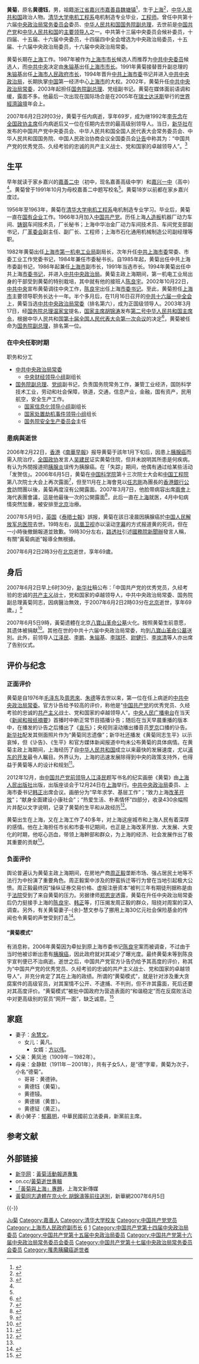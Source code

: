 {{Infobox officeholder
|name         = 黄菊
|image        = Huang Ju, Davos (cropped).jpg
|caption =摄于2007年1月5日
|office       = {{Flagicon|PRC}} [[中华人民共和国国务院副总理|中华人民共和国国务院副总理]]<br>（排名第一）
|premier      = [[温家宝|温家宝]]
|term = [[中华人民共和国国务院_(第十届)|中华人民共和国国务院 (第十届)]]
|term_start   = 2003年3月15日
|term_end     = {{box|2007年6月2日}}
|predecessor  = [[李岚清|李岚清]]
|successor    = [[吴仪|吴仪]] <small>（代理）</small>
|office2      = {{CPC}}[[中国共产党中央政治局常务委员会|中央政治局常务委员会]]委员
|term2 = [[中国共产党第十六届中央委员会|中国共产党第十六届中央委员会]]
|term_start2  = 2002年11月15日
|term_end2    = {{box|2007年6月2日}}
|general_secretary2  = [[胡锦涛|胡锦涛]]
|office3 = {{CPC}}[[中国共产党上海市委员会|上海市委员会书记]]
|term_start3 = 1994年9月28日
|term_end3 = 2002年10月22日
|deputy3 = [[徐匡迪|徐匡迪]]
|predecessor3 = [[吴邦国|吴邦国]]
|successor3 = [[陈良宇|陈良宇]]
|office4      ={{PRC}} [[上海市人民政府|上海市人民政府]][[上海市行政长官列表|市长]]
|term_start4  = 1991年4月29日
|term_end4    = 1995年2月24日
|predecessor4 = [[朱镕基|朱镕基]]
|successor4   = [[徐匡迪|徐匡迪]]
|birth_date   = {{Birth date|1938|9|28|df=y}}
|birth_place  = [[File:Flag_of_Reformed_Government_of_the_Republic_of_China.svg|25px]]  [[中华民国维新政府|中华民国维新政府]][[上海特别市政府_(日占时期)|上海特别市]]
|death_date   = {{Death date and age|2007|6|2|1938|9|28|df=y}}
|death_place  = {{PRC}}[[北京市|北京市]]
|nationality  = {{ROC}}（1938年－1949年）<br>{{PRC}}（1949年－2007年） 
|party        = {{CPC}}
|spouse       = 余慧文
|children     = 女儿：黃凡
|alma_mater   = [[嘉善高级中学|嘉善高级中学]]<br>[[嘉兴市第一中学|嘉兴一中]]<br>[[清华大学电机工程与应用电子技术系|清华大学电机工程系]]电机制造专业毕业
}}

'''黄菊'''{{BD|1938年|9月28日|2007年|6月2日|catIdx=H黄}}，原名'''黄德钰'''，男，祖籍[[浙江省|浙江省]][[嘉兴市|嘉兴市]][[嘉善县|嘉善县]][[魏塘镇|魏塘镇]]<ref name="黄菊生平">{{cite web|url=http://www.9999cn.com/articles/days/20050616_2466488.html|title=卸下题字，耐人寻味：家乡嘉善低调宣传黄菊（图）|publisher=海外中文网|date=2005-06-16|accessdate=2012年4月10日}}{{dead link|date=2018年5月|bot=InternetArchiveBot|fix-attempted=yes}}</ref>，生于[[上海市|上海]]<ref>{{Cite web|url=http://politics.people.com.cn/GB/5825955.html|title=黄菊同志生平|accessdate=2017-10-29|work=人民网|archivedate=2020-06-04|archiveurl=https://web.archive.org/web/20200604185708/http://politics.people.com.cn/GB/5825955.html|dead-url=no}}</ref>，[[中华人民共和国|中华人民共和国]]政治人物。[[清华大学电机工程与应用电子技术系|清华大学电机工程系]]电机制造专业毕业，[[工程师|工程师]]。曾任中共第十六届[[中国共产党中央政治局常务委员会|中央政治局常务委员会]]委员、[[中华人民共和国国务院副总理|中华人民共和国国务院副总理]]，去世前是[[中国共产党|中国共产党]]和[[中华人民共和国|中华人民共和国]]的[[党和国家领导人|主要领导人]]之一。中共第十三届中央委员会候补委员，十四届、十五届、十六届中央委员，十四届四中全会增选为中央政治局委员，十五届、十六届中央政治局委员，十六届中央政治局常委。

黄菊长期在[[上海市|上海]]工作。1987年被作为[[上海市行政首長列表|上海市市长]]候选人而推荐为[[中国共产党中央委员会|中共中央委员]]候选人，而[[中国共产党中央委员会|中共中央]]决定由[[朱镕基|朱镕基]]出任[[上海市行政首長列表|上海市市长]]。1991年黄菊接替晋升副总理的[[朱镕基|朱镕基]]出任[[上海市人民政府|上海市人民政府]][[上海市行政长官列表|市长]]，1994年晋升[[中共上海市委|中共上海市委]]书记并进入[[中国共产党中央政治局|中共中央政治局]]，长期执掌[[中国|中国]]第一经济中心[[上海市|上海市]]的大权。2002年，黄菊升任[[中国共产党中央政治局常务委员会|中共中央政治局常委]]，2003年起担任[[中华人民共和国国务院副总理|国务院副总理]]、党组副书记。黄菊在媒体面前语调和缓，露面不多。他最后一次出现在国际场合是在2005年在[[瑞士|瑞士]][[达沃斯|达沃斯]]举行的[[世界經濟論壇|世界經濟論壇]]年会上。

2007年6月2日2时03分，黄菊于任内病逝，享年69岁，成为继1992年[[李先念|李先念]]在[[中国人民政治协商会议全国委员会主席|全国政协主席]]任内病逝后又一位在任期内去世的最高级别领导人。当日，[[新华社|新华社]]在发布的中国共产党中央委员会、中华人民共和国全国人民代表大会常务委员会、中华人民共和国国务院、中国人民政治协商会议全国委员会[[讣告|讣告]]中称其为：“中国共产党的优秀党员、久经考验的忠诚的共产主义战士、党和国家的卓越领导人”。<ref>{{Cite web|title=黄菊同志因病医治无效在京逝世|url=http://cpc.people.com.cn/GB/64093/64094/5812694.html|work=人民网|accessdate=2019-05-03|archivedate=2018-09-17|archiveurl=https://web.archive.org/web/20180917215328/http://cpc.people.com.cn/GB/64093/64094/5812694.html|dead-url=no}}</ref>

== 生平 ==
早年就读于家乡嘉兴的[[嘉善高级中学|嘉善二中]]（初中，现名嘉善高级中学）和[[嘉兴市第一中学|嘉兴一中]]（高中）<ref name="黄菊生平"/>。黄菊曾于1991年10月为母校嘉善二中题写校名<ref name="黄菊生平"/>。黄菊18岁以前都在家乡嘉兴度过。

1956年至1963年，黄菊在[[清华大学电机工程与应用电子技术系|清华大学电机工程系]]电机制造专业学习。毕业后，黄菊一直在[[国有企业|国有企业]]工作。1966年3月加入[[中国共产党|中国共产党]]。历任上海[[人造板|人造板]]机器厂动力车间、[[铸钢|铸钢]]车间技术员，厂长秘书；上海中华冶金厂动力车间技术员、车间党支部副书记，厂[[革命委员会_(文革)|革委会]]副主任、副厂长、工程师；上海市石化通用机械制造公司副经理等职。

1982年黄菊出任[[上海市第一机电工业局|上海市第一机电工业局]]副局长，次年升任[[中国共产党上海市委员会|中共上海市委]]常委、市委工业工作党委书记，1984年兼任市委秘书长。自1985年起，黄菊出任中共上海市委副书记，1986年起兼任[[上海市|上海市]]副市长，1991年当选市长。1994年黄菊出任中共上海[[市委书记|市委书记]]，并进入[[中国共产党中央政治局|中共中央政治局]]。黄菊主政上海期间，第一机电工业局出身的干部受到黄菊的特别栽培，其中就有他的接班人[[陈良宇|陈良宇]]。2002年10月22日，[[中国共产党中央委员会|中共中央]]宣布黄菊调往中央工作，[[陈良宇|陈良宇]]出任上海[[市委书记|市委书记]]。至此，黄菊担任[[上海市|上海市]]主要领导职务长达十一年。半个多月后，在11月16日召开的[[中国共产党第十六届中央委员会|中共十六届一中全会]]上，黄菊当选[[中国共产党中央政治局常务委员会|中共中央政治局常委]]（排名第六），成为正国级领导人。2003年3月17日，经[[中华人民共和国国务院总理|国务院总理]][[温家宝|温家宝]]提名，[[中华人民共和国主席|国家主席]][[胡锦涛|胡锦涛]]发布[[第十届全国人民代表大会期间颁布的中华人民共和国主席令|第二号中华人民共和国主席令]]，根据中华人民共和国[[第十届全国人民代表大会#第一次会议|第十届全国人民代表大会第一次会议]]的决定<ref>{{Cite web|title=中华人民共和国主席令（十届第2号）|url=http://www.npc.gov.cn/zgrdw//npc/xinwen/xjrm/gwy/2003-04/04/content_312187.htm|accessdate=2021-02-18|work=中国人大网|archive-date=2021-08-20|archive-url=https://web.archive.org/web/20210820140806/http://www.npc.gov.cn/zgrdw//npc/xinwen/xjrm/gwy/2003-04/04/content_312187.htm|dead-url=no}}</ref>，黄菊被任命为[[中华人民共和国国务院副总理|国务院副总理]]，排名第一位。

=== 在中央任职时期 ===
;职务和分工
* [[中国共产党中央政治局常务委员会|中共中央政治局常委]]
** [[中央财经委员会|中央财经领导小组]]副组长
* [[中华人民共和国国务院副总理|国务院副总理]]、[[中国共产党国务院党组|党组]]副书记，负责国务院常务工作，兼管工业经济，国防科学技术工业，劳动和社会保障，铁道，交通，信息产业，金融，国有资产，民用航空，安全生产工作。
** [[国务院新闻办公室|国家信息化领导小组]]副组长
** [[国家处置劫机事件领导小组|国家处置劫机事件领导小组]]组长
** [[国务院安全生产委员会|国务院安全生产委员会]]主任　

=== 患病與逝世 ===
2006年2月22日，[[香港|香港]]《[[南華早報|南華早報]]》报导黄菊于該年1月下旬后，因患上[[胰腺癌|胰腺癌]]而需入院治疗。[[中国人民政治协商会议全国委员会|全国政协]]发言人[[吴建民_(外交官)|吴建民]]证实黄菊住院，但并未說明其所患是何疾病。有认为外間报道把[[胰腺炎|胰腺炎]]误传为胰腺癌。在「失踪」期间，他偶有通过给某些活动「发贺信」。2006年6月5日，黄菊在[[中国科学院|中国科学院]]第十三次院士大会和[[中国工程院|中国工程院]]第八次院士大会上再次露面<ref>{{Cite web|url=http://news.sina.com.cn/c/2006-06-05/102410069213.shtml|title=两院院士大会开幕 胡锦涛等九常委出席_新闻中心_新浪网|accessdate=2017-09-14|date=2006-06-05|publisher=新浪网|archivedate=2017-09-14|archiveurl=https://web.archive.org/web/20170914215522/http://news.sina.com.cn/c/2006-06-05/102410069213.shtml|dead-url=no}}</ref>，但至11月在上海會見以[[任志剛|任志剛]]為團長的[[香港銀行公會|香港銀行公會]]訪問團以後，黃菊再度沒有公開露面。2007年3月7日，他脸带病容出席[[两会|兩會]]上海代表團會議，這是他最後一次的公開露面<ref>{{Cite web|url=http://www.gov.cn/2007lh/content_545189.htm|title=黄菊在参加上海代表团审议时强调重视社会发展|accessdate=2017-09-14|publisher=中国政府网|archivedate=2017-09-14|archiveurl=https://web.archive.org/web/20170914172814/http://www.gov.cn/2007lh/content_545189.htm|dead-url=no}}</ref>，此后一直在[[上海市|上海]]就医，4月中旬病情突然加重，被安排至[[北京市|北京]]治療。

2007年5月9日，[[英国|英国]]《[[泰晤士報|泰晤士報]]》誤报，黄菊在該日凌晨因胰腺癌於[[中国人民解放军总医院|中国人民解放军总医院]]去世。19時左右，[[凤凰卫视|凤凰卫视]]亦以滚动[[字幕|字幕]]的方式报道黄的死讯，但在一小時後撤銷報道並致歉。19時30分左右，[[路透社|路透社]]引述[[国务院新闻办公室|國務院新聞辦]]發言人稱，有關“黃菊病逝”報導全無根據。

2007年6月2日2時3分在[[北京市|北京]]逝世，享年69歲。

== 身后 ==
2007年6月2日早上6时30分，[[新华社|新华社]]稿公布：「中国共产党的优秀党员，久经考验的忠诚的[[共产主义|共产主义]]战士，党和国家的卓越领导人，中共中央政治局常委、国务院副总理黃菊同志，因病醫治無效，于2007年6月2日2時03分在[[北京市|北京]]逝世，享年69歲。」<ref>{{cite news|url=http://news.xinhuanet.com/politics/2007-06/02/content_6187227.htm|title=黄菊同志因病医治无效在京逝世|date=2007-06-02|authorlink=新华社|newspaper=新华网|accessdate=2014-06-05|location=北京|agency=[[新华通讯社|新华通讯社]]|language=zh-hans|archivedate=2012-11-21|archiveurl=https://web.archive.org/web/20121121014719/http://news.xinhuanet.com/politics/2007-06/02/content_6187227.htm|dead-url=no}}</ref>

2007年6月5日9時，黃菊遗體在北京[[北京市八宝山革命公墓|八寶山革命公墓]]火化。按照黄菊生前意愿，其遗体被捐献<ref name=":0">{{Cite web|url=http://sh.eastday.com/m/20160605/u1a9418956_K28160.html|title=刘云耕：回忆我的老领导黄菊同志|accessdate=2017-09-14|date=2016-06-05|publisher=东方网|archiveurl=https://web.archive.org/web/20170825231501/http://sh.eastday.com/m/20160605/u1a9418956_K28160.html|archivedate=2017-08-25|dead-url=yes}}</ref>。其他在世的中共十六届中央政治局常委，均到[[北京市八宝山革命公墓|八寶山革命公墓]]送別。此外，前领导人[[江泽民|江泽民]]、[[李鹏|李鹏]]、[[朱镕基|朱镕基]]、[[李瑞环|李瑞环]]、[[尉健行|尉健行]]、[[李岚清|李岚清]]等人亦出席了告别仪式。

==评价与纪念==
===正面评价===
黄菊是自1976年[[毛泽东|毛泽东]]及[[周恩來|周恩來]]、[[朱德|朱德]]等去世以来，第一位在任上病逝的[[中国共产党中央政治局常务委员会|中共中央政治局常委]]。官方讣告给予较高的评价，称他是“[[中国共产党|中国共产党]]的优秀党员、久经考验的忠诚的[[共产主义|共产主义]]战士、党和国家的卓越领导人”。[[中央人民广播电台|中央人民广播电台]]在当天《[[新闻和报纸摘要|新闻和报纸摘要]]》首播时中断正常节目插播讣告；随后在当天早晨重播的版本中，在播发的讣告之后播出了《[[哀乐|哀乐]]》；央视则滚动播出播音员[[罗京|罗京]]口播的讣告。[[新华社|新华社]]配发其侧面照片作为“黄菊同志遗像”；新华社还播发《黄菊同志生平》以示哀悼，但《讣告》、《生平》和官方媒体新闻报道中均未公布黄菊的具体病情。在黄菊主政上海期间，上海经历了自[[中华人民共和国|中华人民共和国]]成立以来最快的发展速度，尤以[[浦东开发开放|浦东的开发]]最令人瞩目。外界认为，上海的迅速发展除得到中央的政策支持外，也得益于黄菊等人的设计和规划<ref>{{Cite web|url=http://www.gov.cn/ldhd/2007-06/02/content_633757.htm|title=讣告：黄菊同志因病医治无效在北京逝世|accessdate=2017-09-14|date=2007-06-02|publisher=中国政府网|archivedate=2018-10-15|archiveurl=https://web.archive.org/web/20181015040247/http://www.gov.cn/ldhd/2007-06/02/content_633757.htm|dead-url=no}}</ref>。

2012年12月，由[[中国共产党集体领导制度|中国共产党前领导人]][[江泽民|江泽民]]题写书名的纪实画册《黄菊》由[[上海人民出版社|上海人民出版社]]出版，出版座谈会于12月24日在[[上海市|上海]]举行。[[中国共产党中央政治局|中共中央政治局]]委员、上海市委书记[[韩正|韩正]]出席会议。画册分为“早年求学、基层工作”；“致力上海[[改革开放|改革开放]]”；“献身全面建设小康社会”；“热爱生活、朴素情怀”四部分，收录430余幅照片并配以文字说明，记录了黄菊的生平和从政经历<ref>{{Cite web|url=http://news.xinhuanet.com/politics/2012-12/24/c_124141112.htm|title=《黄菊》画册出版座谈会举行|accessdate=2017-09-14|date=2012-12-24|publisher=新华网|archivedate=2015-01-17|archiveurl=https://web.archive.org/web/20150117012209/http://news.xinhuanet.com/politics/2012-12/24/c_124141112.htm|dead-url=no}}</ref>。

黄菊出生在上海，又在上海工作了40多年，对上海这座城市和上海人民有着深厚的感情。他在上海担任市长和市委书记期间，也正是上海改革开放、大发展、大变化的时期，他呕心沥血，带领上海幹部和群众，为上海的经济、社会发展作出了极其重要的贡献<ref name=":0" />。

===负面评价===
舆论普遍认为黄菊主政上海期间，在房地产商[[周正毅|周正毅]]垄断市场、强占居民土地等不法行为中扮演了重要角色。周正毅案中涉及的野蛮拆迁等行为曾在当地引起极大公愤。周正毅最终因“操纵证券交易价格、虚报注册资本”被判三年有期徒刑据称是由于[[法院|法院]]受到了来自黄菊的压力。另据律师[[郑恩宠|郑恩宠]]透露，黄菊在升任中央政治局常委后仍力挺接手上海的[[陈良宇|陈良宇]]、[[韩正|韩正]]等，打压揭发周正毅的群众，阻挠对周案的深入调查。另外，有关黄菊妻子-{余}-慧文参与了挪用上海30亿元社会保险基金的传闻也令黄菊的声誉受到打击<ref>{{Cite web|url=http://www.huaxiabao.org/article.asp@IssueId=200&ArtNb=4.html|title=【政坛黑幕】黄菊之死：江泽民之痛|accessdate=2017-09-14|author=徐志文|date=2007-07-12|publisher=华夏报|archivedate=2017-07-22|archiveurl=https://web.archive.org/web/20170722234545/http://www.huaxiabao.org/article.asp%40IssueId%3D200%26ArtNb%3D4.html|dead-url=no}}</ref>。

====“黄菊模式”====
有消息称，2006年黄菊因为牵扯到原上海市委书记[[陈良宇|陈良宇]]案而被调查，不过由于当时他被诊断出患有[[胰臟癌|胰腺癌]]，因此政府就对其减少了曝光度。最终黄菊未等到陈良宇宣判便已不治病逝。逝世之后，中国共产党官方讣告仍给予其高度的评价，称其为“中国共产党的优秀党员、久经考验的忠诚的共产主义战士、党和国家的卓越领导人”，并充分肯定了其在上海的政绩。所谓的“黄菊模式”，就是针对涉及重大贪腐案件的高级官员，对其案情不公开、不逮捕、不判刑，但不许其露面，死后还要对其高度评价。“黄菊模式”被批中国政府为营造表面的“和谐稳定”而在反腐败活动中对更高级别的官员“网开一面”，缺乏诚意。<ref>{{Cite web|title=徐才厚亮相已白头 处理或参照黄菊模式|url=http://china.dwnews.com/news/2014-01-21/59380650-all.html|accessdate=2021-01-24|date=2014-01-21|publisher=多维新闻网|archiveurl=https://web.archive.org/web/20140125090118/http://china.dwnews.com/news/2014-01-21/59380650-all.html|archivedate=2014-01-25|dead-url=yes}}</ref>

==家庭==
*妻子：[[余慧文|余慧文]]。
**女儿：黃凡。
***女婿：[[方以伟|方以伟]]。
*父亲：黄凤池（1909年－1982年）。
*母亲：金静默（1911年－2001年），共有子女5人，是“德”字辈，黄菊为次子，小名“德菊”。
**哥哥：黄德钟。
**黄德钰（黄菊）。
**黄德锓。
**黄德锡（黄昔）。
**黄德钲（黄正）。
*表小舅子：[[郁慕明|郁慕明]]，中華民國前立法委員，新黨前主席。

== 参考文献 ==
{{Reflist|30em}}

== 外部链接 ==
{{Commons|黃菊}}
* [[新华网|新华网]]：[http://www.xinhuanet.com/newscenter/ldrbdzj/hj2003.htm 黃菊活動報道專集]{{Wayback|url=http://www.xinhuanet.com/newscenter/ldrbdzj/hj2003.htm |date=20060706012008 }}
* on.cc/[http://on.cc/special/huangju/ 黃菊逝世專輯]{{Wayback|url=http://on.cc/special/huangju/ |date=20070604140407 }}
* [https://web.archive.org/web/20070606092740/http://www.news365.com.cn/wxzt/wx_zonghe/wjysh/ 「黃菊與上海」專題]，上海文新傳媒
* [https://web.archive.org/web/20070607162434/http://news.xinhuanet.com/politics/2007-06/05/content_6202047.htm 黃菊同志遺體在京火化 胡錦濤等前往送別]，新華網2007年6月5日

{{-}}
{{start box}}
{{s-gov|prc}}
{{s-before|[[李岚清|李岚清]]}}
{{s-title|[[中华人民共和国国务院副总理|中华人民共和国国务院副总理]]<br />（排名第一）|2003年3月－2007年6月}}
{{s-after|[[吴仪|吴仪]]（接管工作）<br />[[李克强|李克强]]（[[中华人民共和国国务院_(第十一届)|后一届]]）}}
{{s-before|[[朱镕基|朱镕基]]}}
{{s-title|[[上海市人民政府|上海市人民政府]][[上海市行政长官列表|市长]]|1991年4月－1995年2月}}
{{s-after|[[徐匡迪|徐匡迪]]}}
{{s-ppo|cpc}}
{{s-before|[[吴邦国|吴邦国]]}}
{{s-title|[[中国共产党上海市委员会|中国共产党上海市委员会]][[市委书记|书记]]|1994年9月－2002年10月}}
{{s-after|[[陈良宇|陈良宇]]}}
{{s-prec|prc}}
{{s-before|[[曾庆红|曾庆红]]<br />{{small|（位列第五）}}}}
{{s-title|第16届[[中国共产党中央政治局常务委员会|中共中央政治局常委]]|'''{{small|（位列第六）}}'''}}
{{s-after|[[吴官正|吴官正]]<br />{{small|（位列第七）}}}}
{{end box}}

{{中共中央政治局/常委}}
{{中共中央政治局/14}}
{{中共中央政治局/15}}
{{中共中央政治局/16}}
{{国务院/副总理}}
{{国务院/副总理/1}}
{{国务院/10|副总理}}
{{中华人民共和国上海市正职领导人|nocat}}
{{上海市市长}}

{{Authority control}}
{{DEFAULTSORT:Huang黃菊}}
[[Category:黄姓|Ju菊]]
[[Category:嘉善人|Category:嘉善人]]
[[Category:清华大学校友|Category:清华大学校友]]
[[Category:中国共产党党员|Category:中国共产党党员]]
[[Category:上海市人民政府副市长|Category:上海市人民政府副市长]]
[[Category:上海市人民政府市长|6]]
[[Category:第10届国务院副总理|1]]
[[Category:中国共产党第十四届中央政治局委员|Category:中国共产党第十四届中央政治局委员]]
[[Category:中国共产党第十五届中央政治局委员|Category:中国共产党第十五届中央政治局委员]]
[[Category:中国共产党第十六届中央政治局常务委员会委员|Category:中国共产党第十六届中央政治局常务委员会委员]]
[[Category:中国共产党第十七届中央政治局常务委员会委员|Category:中国共产党第十七届中央政治局常务委员会委员]]
[[Category:罹患胰臟癌逝世者|Category:罹患胰臟癌逝世者]]